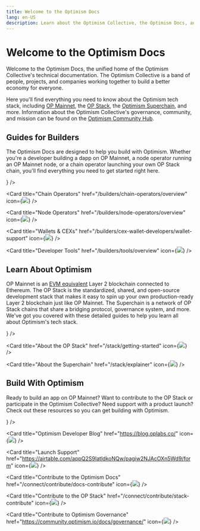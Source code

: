 ```yaml
---
title: Welcome to the Optimism Docs
lang: en-US
description: Learn about the Optimism Collective, the Optimism Docs, and how to get started building with Optimism.
---
```



# Welcome to the Optimism Docs

Welcome to the Optimism Docs, the unified home of the Optimism Collective's technical documentation.
The Optimism Collective is a band of people, projects, and companies working together to build a better economy for everyone.

Here you'll find everything you need to know about the Optimism tech stack, including [OP Mainnet](/chain/getting-started), the [OP Stack](/stack/getting-started), the [Optimism Superchain](/stack/explainer), and more.
Information about the Optimism Collective's governance, community, and mission can be found on the [Optimism Community Hub](https://community.optimism.io/docs/governance/).

## Guides for Builders

The Optimism Docs are designed to help you build with Optimism.
Whether you're a developer building a dapp on OP Mainnet, a node operator running an OP Mainnet node, or a chain operator launching your own OP Stack chain, you'll find everything you need to get started right here.

<Cards>
  <Card title="Dapp Developers" href="/builders/dapp-developers/overview" icon={<img src="img/icons/terminal-window-line.svg" />} />

  <Card title="Chain Operators" href="/builders/chain-operators/overview" icon={<img src="img/icons/instance-line.svg" />} />

  <Card title="Node Operators" href="/builders/node-operators/overview" icon={<img src="img/icons/computer-line.svg" />} />

  <Card title="Wallets & CEXs" href="/builders/cex-wallet-developers/wallet-support" icon={<img src="img/icons/wallet.svg" />} />

  <Card title="Developer Tools" href="/builders/tools/overview" icon={<img src="img/icons/tools.svg" />} />
</Cards>

## Learn About Optimism

OP Mainnet is an [EVM equivalent](https://medium.com/ethereum-optimism/introducing-evm-equivalence-5c2021deb306) Layer 2 blockchain connected to Ethereum.
The OP Stack is the standardized, shared, and open-source development stack that makes it easy to spin up your own production-ready Layer 2 blockchain just like OP Mainnet.
The Superchain is a network of OP Stack chains that share a bridging protocol, governance system, and more.
We've got you covered with these detailed guides to help you learn all about Optimism's tech stack.

<Cards>
  <Card title="About OP Mainnet" href="/chain/getting-started" icon={<img src="img/icons/book.svg" />} />

  <Card title="About the OP Stack" href="/stack/getting-started" icon={<img src="img/icons/book.svg" />} />

  <Card title="About the Superchain" href="/stack/explainer" icon={<img src="img/icons/book.svg" />} />
</Cards>

## Build With Optimism

Ready to build an app on OP Mainnet?
Want to contribute to the OP Stack or participate in the Optimism Collective?
Need support with a product launch?
Check out these resources so you can get building with Optimism.

<Cards>
  <Card title="Developer Support Forum" href="https://github.com/ethereum-optimism/developers" icon={<img src="img/icons/question-answer-line.svg" />} />

  <Card title="Optimism Developer Blog" href="https://blog.oplabs.co/" icon={<img src="img/icons/news-line.svg" />} />

  <Card title="Launch Support" href="https://airtable.com/appQ2S9IatldkoNQw/pagiw2NJAcOXn5Wd9/form" icon={<img src="img/icons/rocket-2-line.svg" />} />
  
  <Card title="Contribute to the Optimism Docs" href="/connect/contribute/docs-contribute" icon={<img src="img/icons/file-edit-line.svg" />} />

  <Card title="Contribute to the OP Stack" href="/connect/contribute/stack-contribute" icon={<img src="img/icons/stack-line.svg" />} />

  <Card title="Contribute to Optimism Governance" href="https://community.optimism.io/docs/governance/" icon={<img src="img/icons/government-line.svg" />} />
</Cards>
